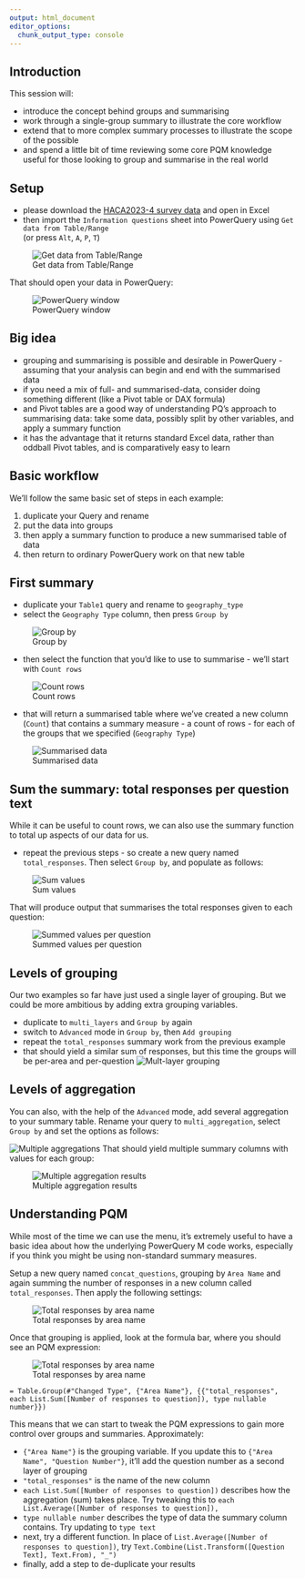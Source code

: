 ```yaml
---
output: html_document
editor_options: 
  chunk_output_type: console
---
```


## Introduction

This session will:

* introduce the concept behind groups and summarising
* work through a single-group summary to illustrate the core workflow
* extend that to more complex summary processes to illustrate the scope of the possible
* and spend a little bit of time reviewing some core PQM knowledge useful for those looking to group and summarise in the real world

## Setup

-   please download the [HACA2023-4 survey data](https://www.gov.scot/binaries/content/documents/govscot/publications/statistics/2024/05/health-and-care-experience-survey-2023-to-2024-results-by-geography/documents/health-and-care-experience-survey-2023-to-2024-geographical-data/health-and-care-experience-survey-2023-to-2024-geographical-data/govscot%3Adocument/Health%2Band%2BCare%2BExperience%2BSurvey%2B2023%2Bto%2B2024%2B-tables%2Bof%2Bresults%2Bby%2Bgeography.xlsx) and open in Excel
-   then import the `Information questions` sheet into PowerQuery using `Get data from Table/Range`  </br> (or press `Alt`, `A`, `P`, `T`)

![Get data from Table/Range](../src/images/clipboard-2183037797.png)

That should open your data in PowerQuery:

![PowerQuery window](../src/images/pq_first_sight.png)

## Big idea

-   grouping and summarising is possible and desirable in PowerQuery - assuming that your analysis can begin and end with the summarised data
-   if you need a mix of full- and summarised-data, consider doing something different (like a Pivot table or DAX formula)
-   and Pivot tables are a good way of understanding PQ's approach to summarising data: take some data, possibly split by other variables, and apply a summary function
-   it has the advantage that it returns standard Excel data, rather than oddball Pivot tables, and is comparatively easy to learn

## Basic workflow

We'll follow the same basic set of steps in each example:

1. duplicate your Query and rename
1. put the data into groups
1. then apply a summary function to produce a new summarised table of data
1. then return to ordinary PowerQuery work on that new table

## First summary
- duplicate your `Table1` query and rename to `geography_type`
- select the `Geography Type` column, then press `Group by` 

![Group by](../src/images/clipboard-3037087040.png)

- then select the function that you'd like to use to summarise - we'll start with `Count rows`

![Count rows](../src/images/pq_count_rows.png)

- that will return a summarised table where we've created a new column (`Count`) that contains a summary measure - a count of rows - for each of the groups that we specified (`Geography Type`)

![Summarised data](../src/images/pq_summarised.png)

## Sum the summary: total responses per question text

While it can be useful to count rows, we can also use the summary function to total up aspects of our data for us. 

* repeat the previous steps - so create a new query named `total_responses`. Then select `Group by`, and populate as follows:

![Sum values](../src/images/pq_total_responses.png)

That will produce output that summarises the total responses given to each question:

![Summed values per question](../src/images/pq_total_responses_out.png)

## Levels of grouping

Our two examples so far have just used a single layer of grouping. But we could be more ambitious by adding extra grouping variables.

* duplicate to `multi_layers` and `Group by` again
* switch to `Advanced` mode in `Group by`, then `Add grouping`
* repeat the `total_responses` summary work from the previous example
* that should yield a similar sum of responses, but this time the groups will be per-area and per-question
![Mult-layer grouping](../src/images/pq_total_responses_multi.png)

## Levels of aggregation

You can also, with the help of the `Advanced` mode, add several aggregation to your summary table. Rename your query to `multi_aggregation`, select `Group by` and set the options as follows:

![Multiple aggregations](../src/images/pq_total_responses_multi_agg.png)
That should yield multiple summary columns with values for each group:

![Multiple aggregation results](../src/images/pq_total_responses_multi_agg_out.png)

## Understanding PQM

While most of the time we can use the menu, it's extremely useful to have a basic idea about how the underlying PowerQuery M code works, especially if you think you might be using non-standard summary measures.

Setup a new query named `concat_questions`, grouping by `Area Name` and again summing the number of responses in a new column called `total_responses`. Then apply the following settings:

![Total responses by area name](../src/images/pq_total_responses_custom_start.png)

Once that grouping is applied, look at the formula bar, where you should see an PQM expression:

![Total responses by area name](../src/images/pq_total_responses_pqm.png)

`= Table.Group(#"Changed Type", {"Area Name"}, {{"total_responses", each List.Sum([Number of responses to question]), type nullable number}})`

This means that we can start to tweak the PQM expressions to gain more control over groups and summaries. Approximately:

* `{"Area Name"}` is the grouping variable. If you update this to `{"Area Name", "Question Number"}`, it'll add the question number as a second layer of grouping
* `"total_responses"` is the name of the new column
* `each List.Sum([Number of responses to question])` describes how the aggregation (sum) takes place. Try tweaking this to `each List.Average([Number of responses to question]),`
* `type nullable number` describes the type of data the summary column contains. Try updating to `type text`
* next, try a different function. In place of `List.Average([Number of responses to question])`, try `Text.Combine(List.Transform([Question Text], Text.From), "_")`
* finally, add a step to de-duplicate your results

